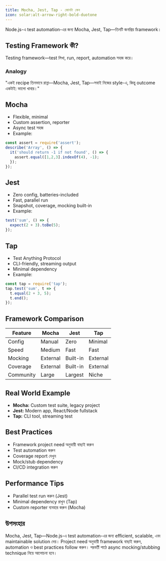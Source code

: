 ```yaml
---
title: Mocha, Jest, Tap - কোনটা কেন
icon: solar:alt-arrow-right-bold-duotone
---
```


Node.js-এ test automation-এর জন্য Mocha, Jest, Tap—তিনটি জনপ্রিয় framework।

## Testing Framework কী?

Testing framework—test লিখা, run, report, automation সহজ করে।

### Analogy
"একই recipe তিনভাবে রান্না—Mocha, Jest, Tap—সবাই নিজের style-এ, কিন্তু outcome একটাই: ভালো খাবার।"

## Mocha
- Flexible, minimal
- Custom assertion, reporter
- Async test সহজ
- Example:
```js
const assert = require('assert');
describe('Array', () => {
  it('should return -1 if not found', () => {
    assert.equal([1,2,3].indexOf(4), -1);
  });
});
```

## Jest
- Zero config, batteries-included
- Fast, parallel run
- Snapshot, coverage, mocking built-in
- Example:
```js
test('sum', () => {
  expect(2 + 3).toBe(5);
});
```

## Tap
- Test Anything Protocol
- CLI-friendly, streaming output
- Minimal dependency
- Example:
```js
const tap = require('tap');
tap.test('sum', t => {
  t.equal(2 + 3, 5);
  t.end();
});
```

## Framework Comparison
| Feature         | Mocha      | Jest       | Tap        |
|----------------|------------|------------|------------|
| Config         | Manual     | Zero       | Minimal    |
| Speed          | Medium     | Fast       | Fast       |
| Mocking        | External   | Built-in   | External   |
| Coverage       | External   | Built-in   | External   |
| Community      | Large      | Largest    | Niche      |

## Real World Example
- **Mocha:** Custom test suite, legacy project
- **Jest:** Modern app, React/Node fullstack
- **Tap:** CLI tool, streaming test

## Best Practices
- Framework project need অনুযায়ী বাছাই করুন
- Test automation করুন
- Coverage report দেখুন
- Mock/stub dependency
- CI/CD integration করুন

## Performance Tips
- Parallel test run করুন (Jest)
- Minimal dependency রাখুন (Tap)
- Custom reporter ব্যবহার করুন (Mocha)

## উপসংহার

Mocha, Jest, Tap—Node.js-এ test automation-এর জন্য efficient, scalable, এবং maintainable solution দেয়। Project need অনুযায়ী framework বাছাই করুন, automation ও best practices follow করুন। পরবর্তী পাঠে async mocking/stubbing technique নিয়ে আলোচনা হবে।
